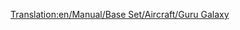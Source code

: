 [[Translation:en/Manual/Base Set/Aircraft/Guru Galaxy]]

{{it/Manuale/Set base/Aeromobili/StatAeroplani|Name=Guru Galaxy
|Image=[[File:en/Manual/Base Set/Aircraft/LockheedTristar.png|Guru Galaxy]]
|Costo=280.978
|Velocità=952 km/h
|Annuale=34.678
|Progettato=1969
|Vita=20
|Tipo=Grande
|Capacità=240 passeggeri e 35 sacchi postali
|Riadattabile=
*275 sacchi postali
*138 casse di beni
*69 tonnellate di cibo, borse di valori o sacchi di oro/diamanti
|Descrizione=Aereo trimotore ad alta capacità.
|Real-lifeWikilink=Lockheed L-1011
|Real-life=[https://it.wikipedia.org/wiki/Lockheed_L-1011_TriStar Lockheed L-1011 TriStar]
}}